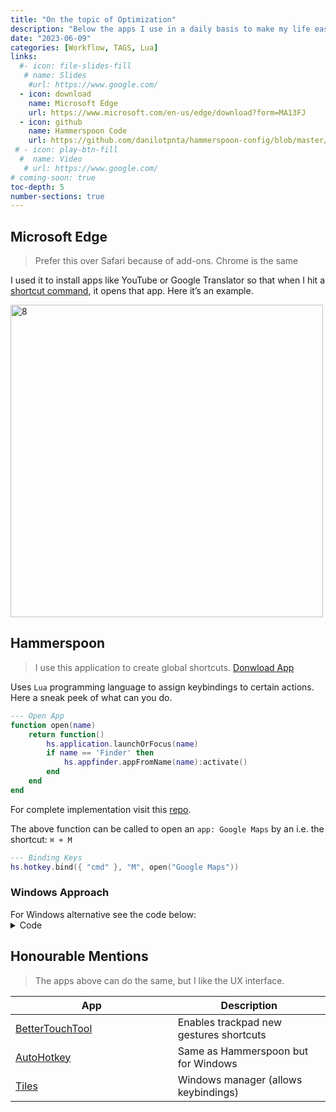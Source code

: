 ```yaml
---
title: "On the topic of Optimization"
description: "Below the apps I use in a daily basis to make my life easier"
date: "2023-06-09"
categories: [Workflow, TAGS, Lua]
links:
  #- icon: file-slides-fill
   # name: Slides
    #url: https://www.google.com/
  - icon: download
    name: Microsoft Edge
    url: https://www.microsoft.com/en-us/edge/download?form=MA13FJ
  - icon: github
    name: Hammerspoon Code
    url: https://github.com/danilotpnta/hammerspoon-config/blob/master/init.lua
 # - icon: play-btn-fill
  #  name: Video
   # url: https://www.google.com/
# coming-soon: true
toc-depth: 5
number-sections: true
---
```


## Microsoft Edge{.no-margin-top}
> Prefer this over Safari because of add-ons. Chrome is the same

I used it to install apps like YouTube or Google Translator so that when I hit a [shortcut command](#hammerspoon), it opens that app.
Here it's an example.

<img class="img-fluid" src="https://winaero.com/blog/wp-content/uploads/2019/12/Edge-Install-PWA-Site.png" alt="8" width="500" />


## Hammerspoon

> I use this application to create global shortcuts. [Donwload App](https://www.hammerspoon.org/)

Uses `Lua` programming language to assign keybindings to certain actions. Here a sneak peek of what can you do.
```lua
--- Open App
function open(name)
    return function()
        hs.application.launchOrFocus(name)
        if name == 'Finder' then
            hs.appfinder.appFromName(name):activate()
        end
    end
end
```

For complete implementation visit this [repo](https://github.com/danilotpnta/hammerspoon-config).

The above function can be called to open an `app: Google Maps` by an i.e. the shortcut: `⌘ + M`
```lua
--- Binding Keys
hs.hotkey.bind({ "cmd" }, "M", open("Google Maps"))
```


### Windows Approach

For Windows alternative see the code below:
<details><summary>Code</summary>
    #MaxHotkeysPerInterval 200
    !WheelUp::Volume_Up
    !WheelDown::Volume_Down
    !MButton::Volume_Mute
    <#!e::
    Run, %WINDIR%\explorer.exe
    return
    !q::Send !{F4}
    return
    <#!x::
    Run, msedge.exe
    return
    !y::
    Run, C:\Users\datoapnta\AppData\Roaming\Microsoft\Windows\Start Menu\Programs\YouTube.lnk
    return
</details>


## Honourable Mentions

> The apps above can do the same, but I like the UX interface.

| App                                       | Description                             |
| ----------------------------------------- | --------------------------------------- |
| [BetterTouchTool](https://folivora.ai/)   | Enables trackpad new gestures shortcuts |
| [AutoHotkey](https://www.autohotkey.com/) | Same as Hammerspoon but for Windows     |
| [Tiles](https://freemacsoft.net/tiles/)   | Windows manager (allows keybindings)    |



